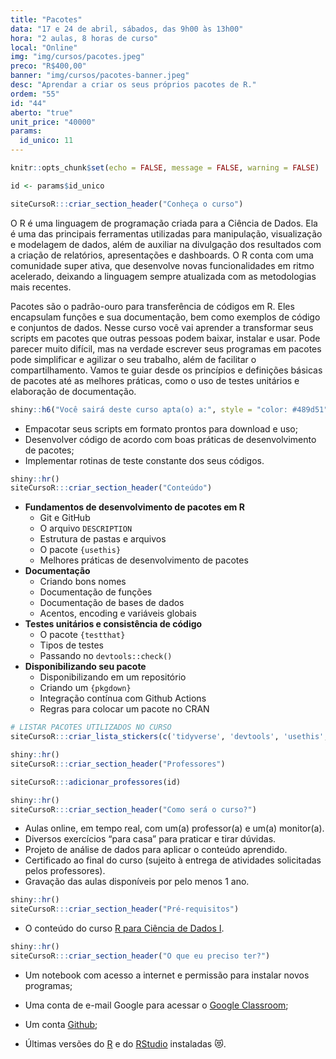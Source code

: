 ```yaml
---
title: "Pacotes"
data: "17 e 24 de abril, sábados, das 9h00 às 13h00"
hora: "2 aulas, 8 horas de curso"
local: "Online"
img: "img/cursos/pacotes.jpeg"
preco: "R$400,00"
banner: "img/cursos/pacotes-banner.jpeg"
desc: "Aprendar a criar os seus próprios pacotes de R."
ordem: "55"
id: "44"
aberto: "true"
unit_price: "40000"
params:
  id_unico: 11
---
```



```r

knitr::opts_chunk$set(echo = FALSE, message = FALSE, warning = FALSE)

id <- params$id_unico
```

```r
siteCursoR:::criar_section_header("Conheça o curso")
```

O R é uma linguagem de programação criada para a Ciência de Dados. Ela é uma das principais ferramentas utilizadas para manipulação, visualização e modelagem de dados, além de auxiliar na divulgação dos resultados com a criação de relatórios, apresentações e dashboards. O R conta com uma comunidade super ativa, que desenvolve novas funcionalidades em ritmo acelerado, deixando a linguagem sempre atualizada com as metodologias mais recentes.

Pacotes são o padrão-ouro para transferência de códigos em R. Eles encapsulam funções e sua documentação, bem como exemplos de código e conjuntos de dados. Nesse curso você vai aprender a transformar seus scripts em pacotes que outras pessoas podem baixar, instalar e usar. Pode parecer muito difícil, mas na verdade escrever seus programas em pacotes pode simplificar e agilizar o seu trabalho, além de facilitar o compartilhamento. Vamos te guiar desde os princípios e definições básicas de pacotes até as melhores práticas, como o uso de testes unitários e elaboração de documentação.

```r
shiny::h6("Você sairá deste curso apta(o) a:", style = "color: #489d51")
```


::: {.voce-saira}
- Empacotar seus scripts em formato prontos para download e uso;
- Desenvolver código de acordo com boas práticas de desenvolvimento de pacotes;
- Implementar rotinas de teste constante dos seus códigos.
:::


```r
shiny::hr()
siteCursoR:::criar_section_header("Conteúdo")
```


::: {.row}

:::: {.column-esq}
- **Fundamentos de desenvolvimento de pacotes em R**
  - Git e GitHub
  - O arquivo `DESCRIPTION`
  - Estrutura de pastas e arquivos
  - O pacote `{usethis}`
  - Melhores práticas de desenvolvimento de pacotes
- **Documentação**
  - Criando bons nomes
  - Documentação de funções
  - Documentação de bases de dados
  - Acentos, encoding e variáveis globais
- **Testes unitários e consistência de código**
  - O pacote `{testthat}`
  - Tipos de testes
  - Passando no `devtools::check()`
- **Disponibilizando seu pacote**
  - Disponibilizando em um repositório
  - Criando um `{pkgdown}`
  - Integração contínua com Github Actions
  - Regras para colocar um pacote no CRAN
  
::::

:::: {.column-dir}

::::: {.row .justify-content-center}
```r
# LISTAR PACOTES UTILIZADOS NO CURSO
siteCursoR:::criar_lista_stickers(c('tidyverse', 'devtools', 'usethis', 'testthat', 'pkgdown'))
```
:::::

:::: 

:::


```r
shiny::hr()
siteCursoR:::criar_section_header("Professores")
```

```r
siteCursoR:::adicionar_professores(id)
```

```r
shiny::hr()
siteCursoR:::criar_section_header("Como será o curso?")
```

- Aulas online, em tempo real, com um(a) professor(a) e um(a) monitor(a). 
- Diversos exercícios "para casa" para praticar e tirar dúvidas.
- Projeto de análise de dados para aplicar o conteúdo aprendido.
- Certificado ao final do curso (sujeito à entrega de atividades solicitadas pelos professores).
- Gravação das aulas disponíveis por pelo menos 1 ano.

```r
shiny::hr()
siteCursoR:::criar_section_header("Pré-requisitos") 
```

- O conteúdo do curso [R para Ciência de Dados I](https://www.curso-r.com/cursos/r4ds-1/).

```r
shiny::hr()
siteCursoR:::criar_section_header("O que eu preciso ter?")
```

- Um notebook com acesso a internet e permissão para instalar novos programas;

- Uma conta de e-mail Google para acessar o [Google Classroom](https://classroom.google.com/);

- Um conta [Github](https://github.com/);

-  Últimas versões do [R](https://cran.r-project.org/) e do [RStudio](https://www.rstudio.com/products/rstudio/download/) instaladas &#128571;.
